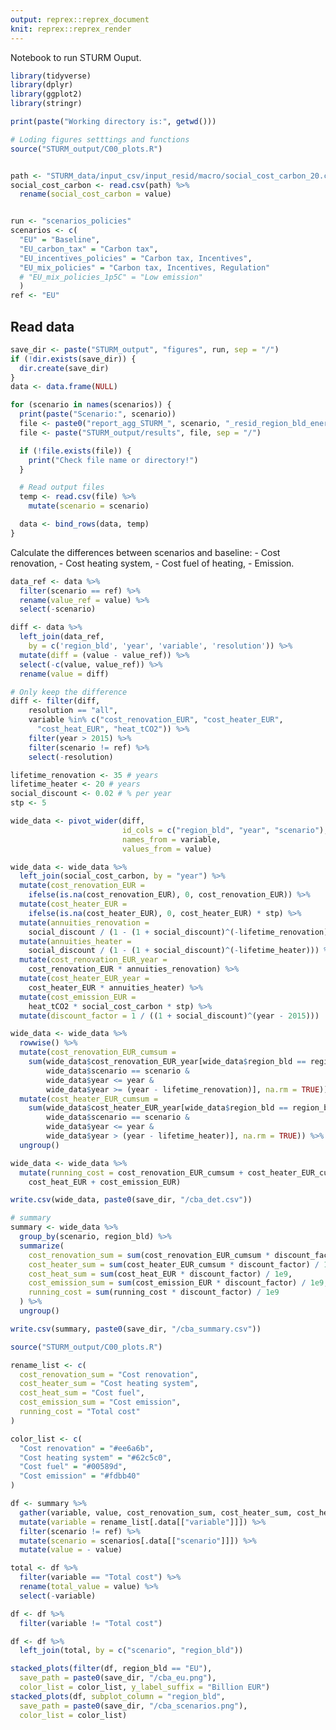 ```yaml
---
output: reprex::reprex_document
knit: reprex::reprex_render
---
```


Notebook to run STURM Ouput.

```r
library(tidyverse)
library(dplyr)
library(ggplot2)
library(stringr)

print(paste("Working directory is:", getwd()))

# Loding figures setttings and functions
source("STURM_output/C00_plots.R")


path <- "STURM_data/input_csv/input_resid/macro/social_cost_carbon_20.csv"
social_cost_carbon <- read.csv(path) %>%
  rename(social_cost_carbon = value)


run <- "scenarios_policies"
scenarios <- c(
  "EU" = "Baseline",
  "EU_carbon_tax" = "Carbon tax",
  "EU_incentives_policies" = "Carbon tax, Incentives",
  "EU_mix_policies" = "Carbon tax, Incentives, Regulation"
  # "EU_mix_policies_1p5C" = "Low emission"
  )
ref <- "EU"
```

## Read data
```r
save_dir <- paste("STURM_output", "figures", run, sep = "/")
if (!dir.exists(save_dir)) {
  dir.create(save_dir)
}
data <- data.frame(NULL)

for (scenario in names(scenarios)) {
  print(paste("Scenario:", scenario))
  file <- paste0("report_agg_STURM_", scenario, "_resid_region_bld_energy.csv")
  file <- paste("STURM_output/results", file, sep = "/")

  if (!file.exists(file)) {
    print("Check file name or directory!")
  }

  # Read output files
  temp <- read.csv(file) %>%
    mutate(scenario = scenario)

  data <- bind_rows(data, temp)
}
```

Calculate the differences between scenarios and baseline:
- Cost renovation,
- Cost heating system,
- Cost fuel of heating,
- Emission.

```r
data_ref <- data %>%
  filter(scenario == ref) %>%
  rename(value_ref = value) %>%
  select(-scenario)

diff <- data %>%
  left_join(data_ref,
    by = c('region_bld', 'year', 'variable', 'resolution')) %>%
  mutate(diff = (value - value_ref)) %>%
  select(-c(value, value_ref)) %>%
  rename(value = diff)

# Only keep the difference
diff <- filter(diff,
    resolution == "all",
    variable %in% c("cost_renovation_EUR", "cost_heater_EUR",
      "cost_heat_EUR", "heat_tCO2")) %>%
    filter(year > 2015) %>%
    filter(scenario != ref) %>%
    select(-resolution)

``` 

```r
lifetime_renovation <- 35 # years
lifetime_heater <- 20 # years
social_discount <- 0.02 # % per year
stp <- 5

wide_data <- pivot_wider(diff,
                         id_cols = c("region_bld", "year", "scenario"),
                         names_from = variable,
                         values_from = value)

wide_data <- wide_data %>%
  left_join(social_cost_carbon, by = "year") %>%
  mutate(cost_renovation_EUR =
    ifelse(is.na(cost_renovation_EUR), 0, cost_renovation_EUR)) %>%
  mutate(cost_heater_EUR =
    ifelse(is.na(cost_heater_EUR), 0, cost_heater_EUR) * stp) %>%
  mutate(annuities_renovation =
    social_discount / (1 - (1 + social_discount)^(-lifetime_renovation))) %>%
  mutate(annuities_heater =
    social_discount / (1 - (1 + social_discount)^(-lifetime_heater))) %>%
  mutate(cost_renovation_EUR_year =
    cost_renovation_EUR * annuities_renovation) %>%
  mutate(cost_heater_EUR_year =
    cost_heater_EUR * annuities_heater) %>%
  mutate(cost_emission_EUR =
    heat_tCO2 * social_cost_carbon * stp) %>%
  mutate(discount_factor = 1 / ((1 + social_discount)^(year - 2015)))

wide_data <- wide_data %>%
  rowwise() %>%
  mutate(cost_renovation_EUR_cumsum =
    sum(wide_data$cost_renovation_EUR_year[wide_data$region_bld == region_bld &
        wide_data$scenario == scenario &
        wide_data$year <= year &
        wide_data$year >= (year - lifetime_renovation)], na.rm = TRUE)) %>%
  mutate(cost_heater_EUR_cumsum =
    sum(wide_data$cost_heater_EUR_year[wide_data$region_bld == region_bld &
        wide_data$scenario == scenario &
        wide_data$year <= year &
        wide_data$year > (year - lifetime_heater)], na.rm = TRUE)) %>%
  ungroup()

wide_data <- wide_data %>%
  mutate(running_cost = cost_renovation_EUR_cumsum + cost_heater_EUR_cumsum +
    cost_heat_EUR + cost_emission_EUR)

write.csv(wide_data, paste0(save_dir, "/cba_det.csv"))

```

```r
# summary
summary <- wide_data %>%
  group_by(scenario, region_bld) %>%
  summarize(
    cost_renovation_sum = sum(cost_renovation_EUR_cumsum * discount_factor) / 1e9,
    cost_heater_sum = sum(cost_heater_EUR_cumsum * discount_factor) / 1e9,
    cost_heat_sum = sum(cost_heat_EUR * discount_factor) / 1e9,
    cost_emission_sum = sum(cost_emission_EUR * discount_factor) / 1e9,
    running_cost = sum(running_cost * discount_factor) / 1e9
  ) %>%
  ungroup() 

write.csv(summary, paste0(save_dir, "/cba_summary.csv"))
```

```r
source("STURM_output/C00_plots.R")

rename_list <- c(
  cost_renovation_sum = "Cost renovation",
  cost_heater_sum = "Cost heating system",
  cost_heat_sum = "Cost fuel",
  cost_emission_sum = "Cost emission",
  running_cost = "Total cost"
)

color_list <- c(
  "Cost renovation" = "#ee6a6b",
  "Cost heating system" = "#62c5c0",
  "Cost fuel" = "#00589d",
  "Cost emission" = "#fdbb40"
)

df <- summary %>%
  gather(variable, value, cost_renovation_sum, cost_heater_sum, cost_heat_sum, cost_emission_sum, running_cost) %>%
  mutate(variable = rename_list[.data[["variable"]]]) %>%
  filter(scenario != ref) %>%
  mutate(scenario = scenarios[.data[["scenario"]]]) %>%
  mutate(value = - value)

total <- df %>%
  filter(variable == "Total cost") %>%
  rename(total_value = value) %>%
  select(-variable)

df <- df %>%
  filter(variable != "Total cost")

df <- df %>%
  left_join(total, by = c("scenario", "region_bld"))

stacked_plots(filter(df, region_bld == "EU"),
  save_path = paste0(save_dir, "/cba_eu.png"),
  color_list = color_list, y_label_suffix = "Billion EUR")
stacked_plots(df, subplot_column = "region_bld",
  save_path = paste0(save_dir, "/cba_scenarios.png"),
  color_list = color_list)


```